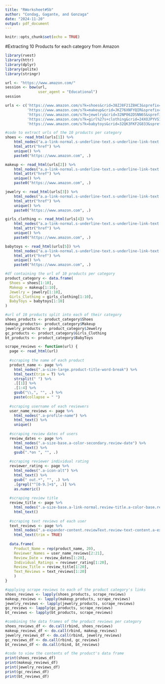 ```yaml
---
title: "RWorksheet#5b"
author: "Condag, Gagante, and Gonzaga"
date: "2024-11-20"
output: pdf_document
---
```


```r
knitr::opts_chunk$set(echo = TRUE)
```

#Extracting 10 Products for each category from Amazon
```r
library(rvest)
library(httr)
library(dplyr)
library(polite)
library(stringr)

url <- "https://www.amazon.com/"
session <- bow(url, 
               user_agent = "Educational")
session

urls <- c('https://www.amazon.com/s?k=shoes&crid=38ZJ8F21Z8HC3&sprefix=shoes%2Caps%2C453&ref=nb_sb_noss_1', 
          'https://www.amazon.com/s?k=makeup&crid=JKZ76XNFYQIR&sprefix=makeup%2Caps%2C478&ref=nb_sb_noss_1',
          'https://www.amazon.com/s?k=jewelry&crid=32NP062DSNN6S&sprefix=jewel%2Caps%2C479&ref=nb_sb_noss_2',
          'https://www.amazon.com/s?k=girl%27s+clothing&crid=24XOJPYVS1TSP&sprefix=girl%27s+clothing%2Caps%2C408&ref=nb_sb_noss_1',
          'https://www.amazon.com/s?k=babytoys&crid=32QK3FKF2G833&sprefix=babytoys%2Caps%2C511&ref=nb_sb_noss_2')

```

```r
#code to extract urls of the 10 products per category
shoes <- read_html(urls[1]) %>%
    html_nodes("a.a-link-normal.s-underline-text.s-underline-link-text.s-link-style.a-text-normal") %>%
    html_attr("href") %>%
    unique() %>%
    paste0("https://www.amazon.com", .)

makeup <- read_html(urls[2]) %>%
    html_nodes("a.a-link-normal.s-underline-text.s-underline-link-text.s-link-style.a-text-normal") %>%
    html_attr("href") %>%
    unique() %>%
    paste0("https://www.amazon.com", .)

jewelry <- read_html(urls[3]) %>%
    html_nodes("a.a-link-normal.s-underline-text.s-underline-link-text.s-link-style.a-text-normal") %>%
    html_attr("href") %>%
    unique() %>%
    paste0("https://www.amazon.com", .)

girls_clothing <- read_html(urls[4]) %>%
    html_nodes("a.a-link-normal.s-underline-text.s-underline-link-text.s-link-style.a-text-normal") %>%
    html_attr("href") %>%
    unique() %>%
    paste0("https://www.amazon.com", .)

babytoys <- read_html(urls[5]) %>%
    html_nodes("a.a-link-normal.s-underline-text.s-underline-link-text.s-link-style.a-text-normal") %>%
    html_attr("href") %>%
    unique() %>%
    paste0("https://www.amazon.com", .)

#df containing the url of 10 products per category
product_category <- data.frame(
  Shoes = shoes[1:10],
  Makeup = makeup[1:10],
  Jewelry = jewelry[1:10],
  Girls_Clothing = girls_clothing[1:10],
  BabyToys = babytoys[1:10]
)
```
```r
#url of 10 products split into each of their category
shoes_products <- product_category$Shoes
makeup_products<- product_category$Makeup
jewelry_products <- product_category$Jewelry
gc_products <- product_category$Girls_Clothing
bt_products <- product_category$BabyToys
```

```r
scrape_reviews <- function(url) {
  page <- read_html(url)
          
  #scraping the name of each product          
  product_name <- page %>%
    html_nodes(".a-size-large.product-title-word-break") %>%
    html_text(trim = T) %>%
    strsplit(" ") %>%                
    .[[1]] %>%                       
    .[1:4] %>%
    gsub("\\,", "", .) %>%
    paste(collapse = " ")  
  
  #scraping username of each reviewers
  user_name_reviews <- page %>%
    html_nodes(".a-profile-name") %>%
    html_text() %>%
    unique()
  
  #scraping review dates of users
  review_dates <- page %>%
    html_nodes(".a-size-base.a-color-secondary.review-date") %>%
    html_text() %>%
    gsub(".*on ", "", .)
  
  #scraping reviewer individual rating
  reviewer_rating <- page %>%
    html_nodes(".a-icon-alt") %>%
    html_text() %>%
    gsub(" out.*", "", .) %>%
    .[grepl("^[0-9.]+$", .)] %>% 
    as.numeric()
  
  #scraping review title
  review_title <- page %>%
    html_nodes(".a-size-base.a-link-normal.review-title.a-color-base.review-title-content.a-text-bold span:nth-of-type(2)") %>%
    html_text()
  
  #scraping text reviews of each user
  text_reviews <- page %>%
    html_nodes(".a-expander-content.reviewText.review-text-content.a-expander-partial-collapse-content") %>%
    html_text(trim = TRUE)
    
  data.frame(
    Product_Name = rep(product_name, 20),
    Reviewer_Names = user_name_reviews[2:21],
    Review_Date = review_dates[1:20],
    Individual_Ratings = reviewer_rating[1:20],
    Review_Title = review_title[1:20],
    Text_Reviews = text_reviews[1:20]
    )
}

#applying scrape reviews to each of the product category's links
shoes_reviews <- lapply(shoes_products, scrape_reviews)
makeup_reviews <- lapply(makeup_products, scrape_reviews)
jewelry_reviews <- lapply(jewelry_products, scrape_reviews)
gc_reviews <- lapply(gc_products, scrape_reviews)
bt_reviews <- lapply(bt_products, scrape_reviews)
```

```r
#combining the data frames of the product reviews per category
shoes_reviews_df <- do.call(rbind, shoes_reviews)
makeup_reviews_df <- do.call(rbind, makeup_reviews)
jewelry_reviews_df <- do.call(rbind, jewelry_reviews)
gc_reviews_df <- do.call(rbind, gc_reviews)
bt_reviews_df <- do.call(rbind, bt_reviews)
```

```r
#code to view the contents of the product's data frame
print(shoes_reviews_df)
print(makeup_reviews_df)
print(jewelry_reviews_df)
print(gc_reviews_df)
print(bt_reviews_df)
```
